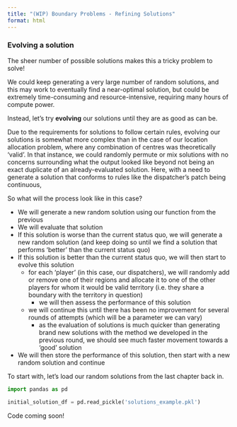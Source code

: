 ```yaml
---
title: "(WIP) Boundary Problems - Refining Solutions"
format: html
---
```



### Evolving a solution

The sheer number of possible solutions makes this a tricky problem to solve!

We could keep generating a very large number of random solutions, and this may work to eventually find a near-optimal solution, but could be extremely time-consuming and resource-intensive, requiring many hours of compute power.

Instead, let's try **evolving** our solutions until they are as good as can be.

:::{.callout-note}
Due to the requirements for solutions to follow certain rules, evolving our solutions is somewhat more complex than in the case of our location allocation problem, where any combination of centres was theoretically 'valid'. In that instance, we could randomly permute or mix solutions with no concerns surrounding what the output looked like beyond not being an exact duplicate of an already-evaluated solution. Here, with a need to generate a solution that conforms to rules like the dispatcher's patch being continuous,
:::

So what will the process look like in this case?

- We will generate a new random solution using our function from the previous
- We will evaluate that solution
- If this solution is worse than the current status quo, we will generate a new random solution (and keep doing so until we find a solution that performs 'better' than the current status quo)
- If this solution is better than the current status quo, we will then start to evolve this solution
    - for each 'player' (in this case, our dispatchers), we will randomly add or remove one of their regions and allocate it to one of the other players for whom it would be valid territory (i.e. they share a boundary with the territory in question)
        - we will then assess the performance of this solution
    - we will continue this until there has been no improvement for several rounds of attempts (which will be a parameter we can vary)
        - as the evaluation of solutions is much quicker than generating brand new solutions with the method we developed in the previous round, we should see much faster movement towards a 'good' solution
- We will then store the performance of this solution, then start with a new random solution and continue


To start with, let's load our random solutions from the last chapter back in.

```python
import pandas as pd

initial_solution_df = pd.read_pickle('solutions_example.pkl')
```

:::{.callout-tip}
Code coming soon!
:::

